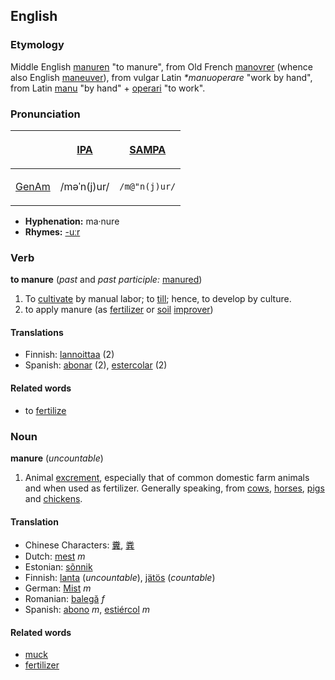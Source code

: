 ==English==
===Etymology===
Middle English [[manuren]] "to manure", from Old French [[manovrer]] (whence also English [[maneuver]]), from vulgar Latin ''*manuoperare'' "work by hand", from Latin [[manus|manu]] "by hand" + [[operari]] "to work".

===Pronunciation===
{| border=1 cellpadding=5
! !! [[w:International Phonetic Alphabet|IPA]] !! [[w:SAMPA|SAMPA]]
|-
! [[GenAm]]
| /məˈn(j)ur/ || <tt>/m@"n(j)ur/</tt>
|}

*'''Hyphenation:''' ma·nure
*'''Rhymes:''' [[Rhymes:English:-uːr|-uːr]]


===Verb===
'''to manure''' (''past'' and ''past participle:'' [[manured]])
#To [[cultivate]] by manual labor; to [[till]]; hence, to develop by culture.
#to apply manure (as [[fertilizer]] or [[soil]] [[improver]])

====Translations====
*Finnish: [[lannoittaa]] (2)
*Spanish: [[abonar]] (2), [[estercolar]] (2)

====Related words====
*to [[fertilize]]


===Noun===
'''manure''' (''uncountable'')

# Animal [[excrement]], especially that of common domestic farm animals and when used as fertilizer. Generally speaking, from [[cow]]s, [[horse]]s, [[pig]]s and [[chicken]]s.

====Translation====
*Chinese Characters: [[糞]], [[粪]]
*Dutch: [[mest]] ''m''
*Estonian: [[sõnnik]]
*Finnish: [[lanta]] (''uncountable''), [[jätös]] (''countable'')
*German: [[Mist]] ''m''
*Romanian: [[balegă]] ''f''
*Spanish: [[abono]] ''m'', [[estiércol]] ''m''

====Related words====
*[[muck]]
*[[fertilizer]]